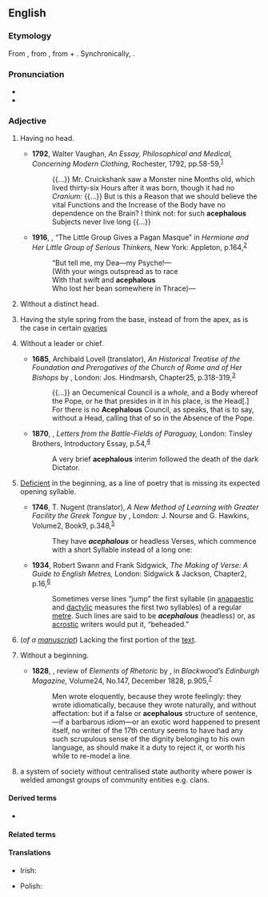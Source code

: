 ==English==

===Etymology===
From {{der|en|fr|acéphale}}, from {{der|en|grc|ἀκέφαλος||headless}}, from {{m|grc|ἀ-||not}} + {{m|grc|κεφαλή||head}}. Synchronically, {{affix|en|a-|-cephalous}}.

===Pronunciation===
* {{IPA|en|/əˈsɛfələs/}}
* {{audio|en|LL-Q1860 (eng)-Vealhurl-acephalous.wav|Audio (RP)}}

===Adjective===
{{en-adj}}

# Having no head.
#: {{syn|en|acephalic|headless}}
#* '''1792''', Walter Vaughan, ''An Essay, Philosophical and Medical, Concerning Modern Clothing,'' Rochester, 1792, pp.{{nbsp}}58-59,<sup>[https://babel.hathitrust.org/cgi/pt?id=nyp.33433011425810&view=1up&seq=77&skin=2021&q1=acephalous]</sup>
#*: {{...}} Mr. Cruickshank saw a Monster nine Months old, which lived thirty-six Hours after it was born, though it had no ''Cranium:'' {{...}} But is this a Reason that we should believe the vital Functions and the Increase of the Body have no dependence on the Brain? I think not: for such '''acephalous''' Subjects never live long {{...}}
#* '''1916''', {{w|Don Marquis}}, “The Little Group Gives a Pagan Masque” in ''Hermione and Her Little Group of Serious Thinkers,'' New York: Appleton, p.{{nbsp}}164,<sup>[https://archive.org/details/hermioneherlittl00marq/page/164/mode/1up?q=acephalous]</sup>
#*: “But tell me, my Dea—my Psyche!—
#*: (With your wings outspread as to race
#*: With that swift and '''acephalous''' {{w|Nike (mythology)|Nike}}
#*: Who lost her bean somewhere in Thrace)—
# {{lb|en|zoology|applied to [[bivalve]] [[mollusk]]s}} Without a distinct head.
# {{lb|en|botany}} Having the style spring from the base, instead of from the apex, as is the case in certain [[ovary|ovaries]]
# Without a leader or chief.
#: {{syn|en|acephalic|leaderless}}
#: {{ux|en|an '''acephalous''' society / community}}
#* '''1685''', Archibald Lovell (translator), ''An Historical Treatise of the Foundation and Prerogatives of the Church of Rome and of Her Bishops'' by {{w|Louis Maimbourg}}, London: Jos. Hindmarsh, Chapter{{nbsp}}25, p.{{nbsp}}318-319,<sup>[http://name.umdl.umich.edu/A51460.0001.001]</sup>
#*: {{...}} an Oecumenical Council is a ''whole,'' and a Body whereof the Pope, or he that presides in it in his place, is the Head[.] For there is no '''Acephalous''' Council, as ''{{w|Emmanuel Schelstrate|M. Schelstrate}}'' speaks, that is to say, without a Head, calling that of ''{{w|Council of Constance|Constance}}'' so in the Absence of the Pope.
#* '''1870''', {{w|Richard Francis Burton}}, ''Letters from the Battle-Fields of Paraguay,'' London: Tinsley Brothers, Introductory Essay, p.{{nbsp}}54,<sup>[https://archive.org/details/lettersfrombattl02burt/page/54/mode/1up?q=acephalous]</sup>
#*: A very brief '''acephalous''' interim followed the death of the dark Dictator.
# {{lb|en|prosody}} [[deficient|Deficient]] in the beginning, as a line of poetry that is missing its expected opening syllable.
#: {{syn|en|acephalic}}
#* '''1746''', T. Nugent (translator), ''A New Method of Learning with Greater Facility the Greek Tongue'' by {{w|Claude Lancelot}}, London: J. Nourse and G. Hawkins, Volume{{nbsp}}2, Book{{nbsp}}9, p.{{nbsp}}348,<sup>[https://babel.hathitrust.org/cgi/pt?id=njp.32101066874478&view=1up&seq=358&skin=2021&q1=acephalous]</sup>
#*: They have '''''acephalous''''' or headless Verses, which commence with a short Syllable instead of a long one:
#* '''1934''', Robert Swann and Frank Sidgwick, ''The Making of Verse: A Guide to English Metres,'' London: Sidgwick & Jackson, Chapter{{nbsp}}2, p.{{nbsp}}16,<sup>[https://archive.org/details/makingofversegui0000swan/page/16/mode/1up?q=acephalous]</sup>
#*: Sometimes verse lines “jump” the first syllable (in [[anapaestic]] and [[dactylic]] measures the first two syllables) of a regular [[metre]]. Such lines are said to be '''''acephalous''''' (headless) or, as [[acrostic]] writers would put it, “beheaded.”
# (''of a [[manuscript]]'') Lacking the first portion of the [[text]].
#: {{syn|en|acephalic}}
#: {{coordinate terms|en|acaudal|atelous}}
# {{lb|en|rare}} Without a beginning.
#* '''1828''', {{w|Thomas de Quincey}}, review of ''Elements of Rhetoric'' by {{w|Richard Whately}}, in ''Blackwood’s Edinburgh Magazine,'' Volume{{nbsp}}24, No.{{nbsp}}147, December 1828, p.{{nbsp}}905,<sup>[https://babel.hathitrust.org/cgi/pt?id=mdp.39015028027962&view=1up&seq=933&skin=2021&q1=acephalous]</sup>
#*: Men wrote eloquently, because they wrote feelingly: they wrote idiomatically, because they wrote naturally, and without affectation: but if a false or '''acephalous''' structure of sentence,—if a barbarous idiom—or an exotic word happened to present itself, no writer of the 17th century seems to have had any such scrupulous sense of the dignity belonging to his own language, as should make it a duty to reject it, or worth his while to re-model a line.
# {{lb|en|social science|political science|sociology}} a system of society without centralised state authority where power is welded amongst groups of community entities e.g. clans. 

====Derived terms====
* {{l|en|acephalously}}

====Related terms====
{{rel3|en
|acephalia
|acephalic
|acephaly
|anencephalous
|bicephalous
|monocephalous
|polycephalous
}}

====Translations====
{{trans-see|having no head|headless}}

{{trans-see|without a leader or chief|leaderless}}
{{ttbc-top}}
* Irish: {{t-check|ga|aiceifileach}}
{{trans-mid}}
{{trans-bottom}}

{{trans-top|prosody}}
{{trans-mid}}
* Polish: {{t|pl|akefaliczny}}
{{trans-bottom}}